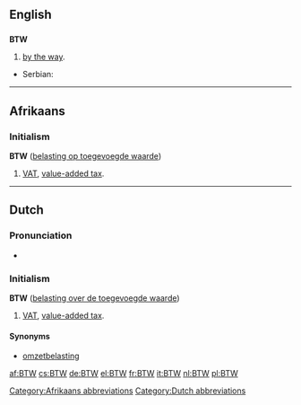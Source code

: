 {{also|btw}}
==English==

==={{initialism}}===
'''BTW'''

# {{Internet|text}} [[by the way]].

{{trans-top|[[by the way]]}}
* Serbian: {{t|sr|УБР|tr=UBR|sc=Cyrl}}
{{trans-bottom}}

----

==Afrikaans==

===Initialism===
'''BTW''' ([[belasting op toegevoegde waarde]])

# [[VAT]], [[value-added tax]].

[[Category:Afrikaans abbreviations]]

----

==Dutch==

===Pronunciation===
* {{audio|Nl-BTW.ogg|Audio}}

===Initialism===
'''BTW''' ([[belasting over de toegevoegde waarde]])

# [[VAT]], [[value-added tax]].

====Synonyms====
* [[omzetbelasting]]

[[Category:Dutch abbreviations]]

[[af:BTW]]
[[cs:BTW]]
[[de:BTW]]
[[el:BTW]]
[[fr:BTW]]
[[it:BTW]]
[[nl:BTW]]
[[pl:BTW]]